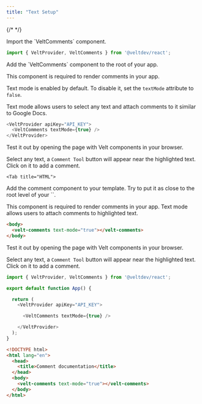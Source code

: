 ```yaml
---
title: "Text Setup"
---
```

{/* <script>var SUPERFLOW_TOOLBAR_API_KEY="aU1MxKP0rca2UXwKi8bl"; var SUPERFLOW_TOOLBAR_PROJECT_ID="8447060215973283";</script> */}


<Tabs>
  <Tab title="React / Next.js">

<Steps titleSize="h2">
<Step title="Import Comment components">
Import the `VeltComments` component.

```js
import { VeltProvider, VeltComments } from '@veltdev/react';
```

</Step>
<Step title="Add Comment component with Text mode">
Add the `VeltComments` component to the root of your app.

This component is required to render comments in your app.

Text mode is enabled by default. To disable it, set the `textMode` attribute to `false`.

Text mode allows users to select any text and attach comments to it similar to Google Docs.

```js
<VeltProvider apiKey="API_KEY">
  <VeltComments textMode={true} />
</VeltProvider>
```
</Step>
<Step title="Test Integration">
Test it out by opening the page with Velt components in your browser.

Select any text, a `Comment Tool` button will appear near the highlighted text. Click on it to add a comment.

</Step>

</Steps>



  </Tab>
  
    <Tab title="HTML">

<Steps titleSize="h2">
<Step title="Add Comment component with Text mode">
Add the comment component to your template. Try to put it as close to the root level of your `<body>`.

This component is required to render comments in your app. Text mode allows users to attach comments to highlighted text.

```html
<body>
  <velt-comments text-mode="true"></velt-comments>
</body>
```
</Step>
<Step title="Test Integration">
Test it out by opening the page with Velt components in your browser.

Select any text, a `Comment Tool` button will appear near the highlighted text. Click on it to add a comment.

</Step>


</Steps>


  </Tab>
</Tabs>

<RequestExample>

```js React / Next.js
import { VeltProvider, VeltComments } from '@veltdev/react';

export default function App() {

  return (
    <VeltProvider apiKey="API_KEY">

      <VeltComments textMode={true} />

    </VeltProvider>
  );
}
```




```html HTML
<!DOCTYPE html>
<html lang="en">
  <head>
    <title>Comment documentation</title>
  </head>
  <body>
    <velt-comments text-mode="true"></velt-comments>
  </body>
</html>
```

</RequestExample>
